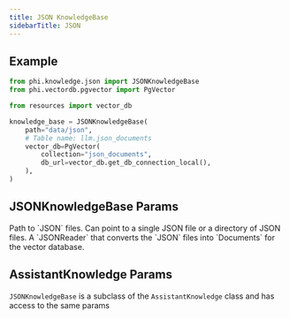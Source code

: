 ```yaml
---
title: JSON KnowledgeBase
sidebarTitle: JSON
---
```


## Example

```python knowledge_base.py
from phi.knowledge.json import JSONKnowledgeBase
from phi.vectordb.pgvector import PgVector

from resources import vector_db

knowledge_base = JSONKnowledgeBase(
    path="data/json",
    # Table name: llm.json_documents
    vector_db=PgVector(
        collection="json_documents",
        db_url=vector_db.get_db_connection_local(),
    ),
)
```

## JSONKnowledgeBase Params

<ResponseField name="path" type="Union[str, Path]">
  Path to `JSON` files.
  Can point to a single JSON file or a directory of JSON files.
</ResponseField>
<ResponseField name="reader" type="JSONReader">
  A `JSONReader` that converts the `JSON` files into `Documents` for the vector database.
</ResponseField>

## AssistantKnowledge Params

`JSONKnowledgeBase` is a subclass of the `AssistantKnowledge` class and has access to the same params

<Snippet file="kb-base-reference.mdx" />

